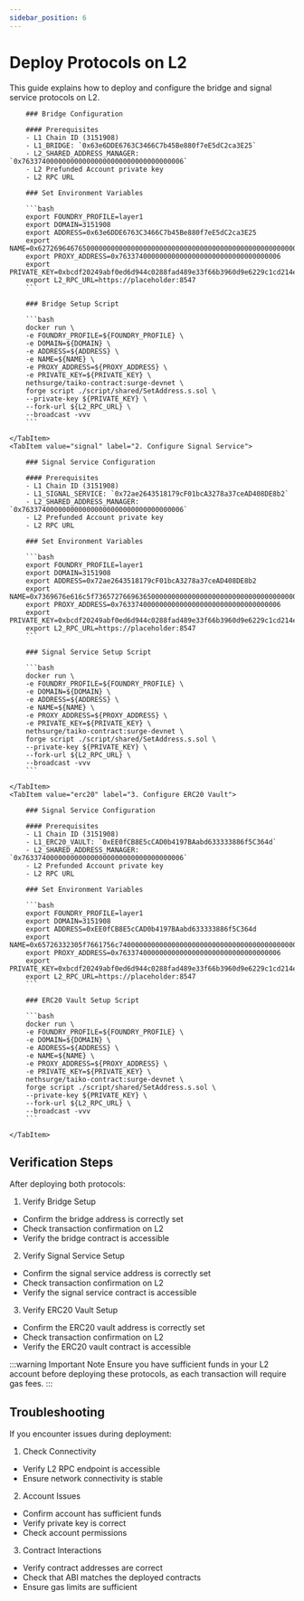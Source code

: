 ```yaml
---
sidebar_position: 6
---
```



# Deploy Protocols on L2

This guide explains how to deploy and configure the bridge and signal service protocols on L2.

<Tabs>
    <TabItem value="bridge" label="1. Configure Bridge" default>

        ### Bridge Configuration

        #### Prerequisites
        - L1 Chain ID (3151908)
        - L1_BRIDGE: `0x63e6DDE6763C3466C7b45Be880f7eE5dC2ca3E25`
        - L2_SHARED_ADDRESS_MANAGER: `0x7633740000000000000000000000000000000006`
        - L2 Prefunded Account private key
        - L2 RPC URL

        ### Set Environment Variables

        ```bash
        export FOUNDRY_PROFILE=layer1
        export DOMAIN=3151908
        export ADDRESS=0x63e6DDE6763C3466C7b45Be880f7eE5dC2ca3E25
        export NAME=0x6272696467650000000000000000000000000000000000000000000000000000
        export PROXY_ADDRESS=0x7633740000000000000000000000000000000006
        export PRIVATE_KEY=0xbcdf20249abf0ed6d944c0288fad489e33f66b3960d9e6229c1cd214ed3bbe31
        export L2_RPC_URL=https://placeholder:8547
        ```

        ### Bridge Setup Script

        ```bash
        docker run \
        -e FOUNDRY_PROFILE=${FOUNDRY_PROFILE} \
        -e DOMAIN=${DOMAIN} \
        -e ADDRESS=${ADDRESS} \
        -e NAME=${NAME} \
        -e PROXY_ADDRESS=${PROXY_ADDRESS} \
        -e PRIVATE_KEY=${PRIVATE_KEY} \
        nethsurge/taiko-contract:surge-devnet \
        forge script ./script/shared/SetAddress.s.sol \
        --private-key ${PRIVATE_KEY} \
        --fork-url ${L2_RPC_URL} \
        --broadcast -vvv
        ```

    </TabItem>
    <TabItem value="signal" label="2. Configure Signal Service">

        ### Signal Service Configuration

        #### Prerequisites
        - L1 Chain ID (3151908)
        - L1_SIGNAL_SERVICE: `0x72ae2643518179cF01bcA3278a37ceAD408DE8b2`
        - L2_SHARED_ADDRESS_MANAGER: `0x7633740000000000000000000000000000000006`
        - L2 Prefunded Account private key
        - L2 RPC URL

        ### Set Environment Variables

        ```bash
        export FOUNDRY_PROFILE=layer1
        export DOMAIN=3151908
        export ADDRESS=0x72ae2643518179cF01bcA3278a37ceAD408DE8b2
        export NAME=0x7369676e616c5f73657276696365000000000000000000000000000000000000
        export PROXY_ADDRESS=0x7633740000000000000000000000000000000006
        export PRIVATE_KEY=0xbcdf20249abf0ed6d944c0288fad489e33f66b3960d9e6229c1cd214ed3bbe31
        export L2_RPC_URL=https://placeholder:8547
        ```

        ### Signal Service Setup Script

        ```bash
        docker run \
        -e FOUNDRY_PROFILE=${FOUNDRY_PROFILE} \
        -e DOMAIN=${DOMAIN} \
        -e ADDRESS=${ADDRESS} \
        -e NAME=${NAME} \
        -e PROXY_ADDRESS=${PROXY_ADDRESS} \
        -e PRIVATE_KEY=${PRIVATE_KEY} \
        nethsurge/taiko-contract:surge-devnet \
        forge script ./script/shared/SetAddress.s.sol \
        --private-key ${PRIVATE_KEY} \
        --fork-url ${L2_RPC_URL} \
        --broadcast -vvv
        ```

    </TabItem>
    <TabItem value="erc20" label="3. Configure ERC20 Vault">

        ### Signal Service Configuration

        #### Prerequisites
        - L1 Chain ID (3151908)
        - L1_ERC20_VAULT: `0xEE0fCB8E5cCAD0b4197BAabd633333886f5C364d`
        - L2_SHARED_ADDRESS_MANAGER: `0x7633740000000000000000000000000000000006`
        - L2 Prefunded Account private key
        - L2 RPC URL

        ### Set Environment Variables

        ```bash
        export FOUNDRY_PROFILE=layer1
        export DOMAIN=3151908
        export ADDRESS=0xEE0fCB8E5cCAD0b4197BAabd633333886f5C364d
        export NAME=0x65726332305f7661756c74000000000000000000000000000000000000000000
        export PROXY_ADDRESS=0x7633740000000000000000000000000000000006
        export PRIVATE_KEY=0xbcdf20249abf0ed6d944c0288fad489e33f66b3960d9e6229c1cd214ed3bbe31
        export L2_RPC_URL=https://placeholder:8547
        ```

        ### ERC20 Vault Setup Script

        ```bash
        docker run \
        -e FOUNDRY_PROFILE=${FOUNDRY_PROFILE} \
        -e DOMAIN=${DOMAIN} \
        -e ADDRESS=${ADDRESS} \
        -e NAME=${NAME} \
        -e PROXY_ADDRESS=${PROXY_ADDRESS} \
        -e PRIVATE_KEY=${PRIVATE_KEY} \
        nethsurge/taiko-contract:surge-devnet \
        forge script ./script/shared/SetAddress.s.sol \
        --private-key ${PRIVATE_KEY} \
        --fork-url ${L2_RPC_URL} \
        --broadcast -vvv
        ```

    </TabItem>
</Tabs>

## Verification Steps

After deploying both protocols:

1. Verify Bridge Setup

- Confirm the bridge address is correctly set
- Check transaction confirmation on L2
- Verify the bridge contract is accessible

2. Verify Signal Service Setup

- Confirm the signal service address is correctly set
- Check transaction confirmation on L2
- Verify the signal service contract is accessible

3. Verify ERC20 Vault Setup

- Confirm the ERC20 vault address is correctly set
- Check transaction confirmation on L2
- Verify the ERC20 vault contract is accessible

:::warning Important Note
Ensure you have sufficient funds in your L2 account before deploying these protocols, as each transaction will require gas fees.
:::

## Troubleshooting

If you encounter issues during deployment:

1. Check Connectivity

- Verify L2 RPC endpoint is accessible
- Ensure network connectivity is stable

2. Account Issues

- Confirm account has sufficient funds
- Verify private key is correct
- Check account permissions

3. Contract Interactions

- Verify contract addresses are correct
- Check that ABI matches the deployed contracts
- Ensure gas limits are sufficient
